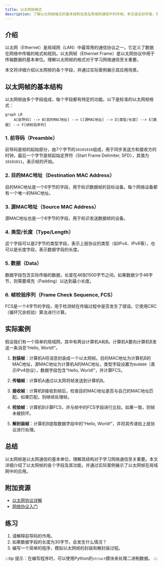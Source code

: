 ```yaml
---
title: 以太网帧格式
description: 了解以太网帧格式的基本结构及其在局域网通信中的作用。本文适合初学者，将逐步讲解以太网帧的各个字段及其功能。
---
```


## 介绍

以太网（Ethernet）是局域网（LAN）中最常用的通信协议之一。它定义了数据在网络中传输的格式和规则。以太网帧（Ethernet Frame）是以太网协议中用于传输数据的基本单位。理解以太网帧的格式对于学习网络通信至关重要。

本文将详细介绍以太网帧的各个字段，并通过实际案例展示其应用场景。

## 以太网帧的基本结构

以太网帧由多个字段组成，每个字段都有特定的功能。以下是标准的以太网帧格式：

```mermaid
graph LR
    A[前导码] --> B[目的MAC地址] --> C[源MAC地址] --> D[类型/长度] --> E[数据] --> F[帧校验序列]
```

### 1. 前导码（Preamble）

前导码是帧的起始部分，由7个字节的`10101010`组成，用于同步发送方和接收方的时钟。最后一个字节是帧起始定界符（Start Frame Delimiter, SFD），其值为`10101011`，表示帧的开始。

### 2. 目的MAC地址（Destination MAC Address）

目的MAC地址是一个6字节的字段，用于标识数据帧的目标设备。每个网络设备都有一个唯一的MAC地址。

### 3. 源MAC地址（Source MAC Address）

源MAC地址也是一个6字节的字段，用于标识发送数据帧的设备。

### 4. 类型/长度（Type/Length）

这个字段可以是2字节的类型字段，表示上层协议的类型（如IPv4、IPv6等），也可以是长度字段，表示数据字段的长度。

### 5. 数据（Data）

数据字段包含实际传输的数据，长度在46到1500字节之间。如果数据少于46字节，则需要填充（Padding）以达到最小长度。

### 6. 帧校验序列（Frame Check Sequence, FCS）

FCS是一个4字节的字段，用于检测帧在传输过程中是否发生了错误。它使用CRC（循环冗余校验）算法进行计算。

## 实际案例

假设我们有一个简单的局域网，其中有两台计算机A和B。计算机A要向计算机B发送一条消息“Hello, World!”。

1. **封装帧**：计算机A将消息封装成一个以太网帧。目的MAC地址为计算机B的MAC地址，源MAC地址为计算机A的MAC地址，类型字段设置为`0x0800`（表示IPv4协议），数据字段包含“Hello, World!”，并计算FCS。

2. **传输帧**：计算机A通过以太网将帧发送到计算机B。

3. **接收帧**：计算机B接收到帧后，检查目的MAC地址是否与自己的MAC地址匹配。如果匹配，则继续处理帧。

4. **校验帧**：计算机B计算FCS，并与帧中的FCS字段进行比较。如果一致，则帧未被损坏。

5. **解封装帧**：计算机B提取数据字段中的“Hello, World!”，并将其传递给上层协议进行处理。

## 总结

以太网帧是以太网通信的基本单位，理解其结构对于学习网络通信至关重要。本文详细介绍了以太网帧的各个字段及其功能，并通过实际案例展示了以太网帧在局域网中的应用。

## 附加资源

- [以太网协议详解](https://en.wikipedia.org/wiki/Ethernet_frame)
- [网络协议入门](https://www.example.com/network-protocols)

## 练习

1. 请解释前导码的作用。
2. 如果数据字段的长度为30字节，会发生什么情况？
3. 编写一个简单的程序，模拟以太网帧的封装和解封装过程。

:::tip
提示：在编写程序时，可以使用Python的`struct`模块来处理二进制数据。
:::